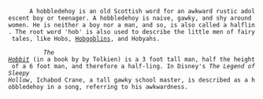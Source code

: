  


       A hobbledehoy is an old Scottish word for an awkward rustic adolescent boy or teenager. A hobbledehoy is naive, gawky, and shy around women. He is neither a boy nor a man, and so, is also called a halflin. The root word 'hob' is also used to describe the little men of fairy tales, like Hobs, [[Hobgoblin]]s, and Hobyahs. 

           ''The [[Hobbit]]'' (in a book by by Tolkien) is a 3 foot tall man, half the height of a 6 foot man, and therefore a half-ling. In Disney's ''The Legend of Sleepy Hollow'', Ichabod Crane, a tall gawky school master, is described as a hobbledehoy in a song, referring to his awkwardness.